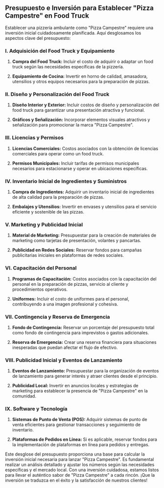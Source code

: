 ## **Presupuesto e Inversión para Establecer "Pizza Campestre" en Food Truck**

Establecer una pizzería ambulante como "Pizza Campestre" requiere una inversión inicial cuidadosamente planificada. Aquí desglosamos los aspectos clave del presupuesto:

### **I. Adquisición del Food Truck y Equipamiento**

1. **Compra del Food Truck:** Incluir el costo de adquirir o adaptar un food truck según las necesidades específicas de la pizzería.

2. **Equipamiento de Cocina:** Invertir en horno de calidad, amasadora, utensilios y otros equipos necesarios para la preparación de pizzas.

### **II. Diseño y Personalización del Food Truck**

1. **Diseño Interior y Exterior:** Incluir costos de diseño y personalización del food truck para garantizar una presentación atractiva y funcional.

2. **Gráficos y Señalización:** Incorporar elementos visuales atractivos y señalización para promocionar la marca "Pizza Campestre".

### **III. Licencias y Permisos**

1. **Licencias Comerciales:** Costos asociados con la obtención de licencias comerciales para operar como un food truck.

2. **Permisos Municipales:** Incluir tarifas de permisos municipales necesarios para estacionarse y operar en ubicaciones específicas.

### **IV. Inventario Inicial de Ingredientes y Suministros**

1. **Compra de Ingredientes:** Adquirir un inventario inicial de ingredientes de alta calidad para la preparación de pizzas.

2. **Embalajes y Utensilios:** Invertir en envases y utensilios para el servicio eficiente y sostenible de las pizzas.

### **V. Marketing y Publicidad Inicial**

1. **Material de Marketing:** Presupuestar para la creación de materiales de marketing como tarjetas de presentación, volantes y pancartas.

2. **Publicidad en Redes Sociales:** Reservar fondos para campañas publicitarias iniciales en plataformas de redes sociales.

### **VI. Capacitación del Personal**

1. **Programas de Capacitación:** Costos asociados con la capacitación del personal en la preparación de pizzas, servicio al cliente y procedimientos operativos.

2. **Uniformes:** Incluir el costo de uniformes para el personal, contribuyendo a una imagen profesional y cohesiva.

### **VII. Contingencia y Reserva de Emergencia**

1. **Fondo de Contingencia:** Reservar un porcentaje del presupuesto total como fondo de contingencia para imprevistos o gastos adicionales.

2. **Reserva de Emergencia:** Crear una reserva financiera para situaciones inesperadas que puedan afectar el flujo de efectivo.

### **VIII. Publicidad Inicial y Eventos de Lanzamiento**

1. **Eventos de Lanzamiento:** Presupuestar para la organización de eventos de lanzamiento para generar interés y atraer clientes desde el principio.

2. **Publicidad Local:** Invertir en anuncios locales y estrategias de marketing para establecer la presencia de "Pizza Campestre" en la comunidad.

### **IX. Software y Tecnología**

1. **Sistemas de Punto de Venta (POS):** Adquirir sistemas de punto de venta eficientes para gestionar transacciones y seguimiento de inventario.

2. **Plataformas de Pedidos en Línea:** Si es aplicable, reservar fondos para la implementación de plataformas en línea para pedidos y entregas.

Este desglose del presupuesto proporciona una base para calcular la inversión inicial necesaria para lanzar "Pizza Campestre". Es fundamental realizar un análisis detallado y ajustar los números según las necesidades específicas y el mercado local. Con una inversión cuidadosa, estamos listos para llevar el auténtico sabor de "Pizza Campestre" a cada rincón. ¡Que la inversión se traduzca en el éxito y la satisfacción de nuestros clientes!
